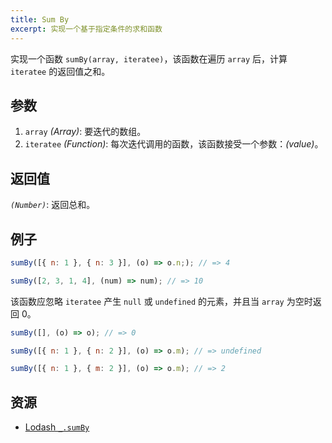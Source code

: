 ```yaml
---
title: Sum By
excerpt: 实现一个基于指定条件的求和函数
---
```


实现一个函数 `sumBy(array, iteratee)`，该函数在遍历 `array` 后，计算 `iteratee` 的返回值之和。

## 参数

1. `array` *(Array)*: 要迭代的数组。
2. `iteratee` *(Function)*: 每次迭代调用的函数，该函数接受一个参数：*(value)*。

## 返回值

*`(Number)`*: 返回总和。

## 例子

```js
sumBy([{ n: 1 }, { n: 3 }], (o) => o.n;); // => 4

sumBy([2, 3, 1, 4], (num) => num); // => 10
```

该函数应忽略 `iteratee` 产生 `null` 或 `undefined` 的元素，并且当 `array` 为空时返回 0。

```js
sumBy([], (o) => o); // => 0

sumBy([{ n: 1 }, { n: 2 }], (o) => o.m); // => undefined

sumBy([{ n: 1 }, { m: 2 }], (o) => o.m); // => 2
```

## 资源

* [Lodash `_.sumBy`](https://lodash.com/docs/#sumBy)
